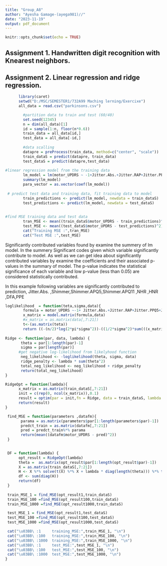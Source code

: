 ```yaml
---
title: "Group_A8"
author: "Ayesha Gamage-(ayega981)//"
date: "2023-11-19"
output: pdf_document
---
```


```r
knitr::opts_chunk$set(echo = TRUE)
```
## Assignment 1. Handwritten digit recognition with Knearest neighbors.

## Assignment 2. Linear regression and ridge regression.
```r
      library(caret)
      setwd("D:/MSC/SEMESTER1/732A99 Maching lerning/Exercixe")
      all_data = read.csv("parkinsons.csv")
```

```r
        #partition data to train and test (60/40)
        set.seed(12345)
        n = dim(all_data)[1]
        id = sample(1:n, floor(n*0.6))
        train_data = all_data[id,]
        test_data = all_data[-id,]
        
        #data scalling
        datapre = preProcess(train_data, method=c("center", "scale"))
        train_dataS = predict(datapre, train_data)
        test_dataS = predict(datapre,test_data)
        
#linear regression model from the training data 
        lm_model = lm(motor_UPDRS ~ -1+Jitter.Abs.+Jitter.RAP+Jitter.PPQ5+Jitter.DDP+Shimmer+Shimmer.dB.+Shimmer.APQ3+Shimmer.APQ5+Shimmer.APQ11+Shimmer.DDA+NHR+HNR+RPDE+DFA+PPE,train_dataS)
        summary(lm_model)
        para_vector = as.vector(coef(lm_model))
        
 # predict test data and training data, fit training data to model
        train_predictions <- predict(lm_model, newdata = train_dataS)
        test_predictions <- predict(lm_model, newdata = test_dataS)
        
        
#find MSE training data and test data
        tran_MSE <- mean((train_dataS$motor_UPDRS - train_predictions)^2)
        test_MSE <- mean((test_dataS$motor_UPDRS - test_predictions)^2)
        cat("Training MSE :",tran_MSE)
        cat("Test MSE :",test_MSE)
```

Significantly contributed variables found by examine the summery of lm model. In the summery Significant codes given which variable significantly contribute to model. As well as we can get idea about significantly contributed variables by examine the  coefficients and their associated p-values in the summary of model. The p-value indicates the statistical significance of each variable and low p-value (less than 0.05) are considered statistically contributed.

In this example following variables are significantly contributed to prediction,
Jitter.Abs. ,Shimmer,Shimmer.APQ5,Shimmer.APQ11 ,NHR ,HNR ,DFA,PPE

```r
loglikelihood  = function(teta,sigma,data){
        formula = motor_UPDRS ~-1+ Jitter.Abs.+Jitter.RAP+Jitter.PPQ5+Jitter.DDP+Shimmer+Shimmer.dB.+Shimmer.APQ3+Shimmer.APQ5+Shimmer.APQ11+Shimmer.DDA+NHR+HNR+RPDE+DFA+PPE
        x_matrix = model.matrix(formula,data)
        #x_matrix = as.matrix(data[,7:21])
        t<-(as.matrix(teta))
        return ((-(n/2)*log(2*pi*sigma^2))-((1/2*sigma^2)*sum(((x_matrix %*% t) -data$motor_UPDRS)^2)))
        
Ridge <- function(par, data, lambda) {
       theta = par[1:length(par)-1]
       sigma = par[length(par)]
      #get negative log-likelihood from likelyhood function
       neg_likelihood <- -loglikelihood(theta, sigma, data)
       ridge_penalty <- lambda * sum(theta^2)
       total_neg_likelihood <- neg_likelihood + ridge_penalty
       return(total_neg_likelihood)
}

RidgeOpt = function(lambda){
      x_matrix = as.matrix(train_dataS[,7:21])
      init = c(rep(0, ncol(x_matrix)),0.1)
      result = optim(par = init,fn = Ridge, data = train_dataS, lambda = lambda,method = "BFGS")
      return(result)
}

 find_MSE = function(parameters ,datafm){
       parama = as.matrix(parameters$par[1:length(parameters$par)-1])
       predct_train = as.matrix(datafm[,7:21])
       pred = predct_train%*% parama
       return(mean((datafm$motor_UPDRS - pred)^2))
 }

 
 DF = function(lambda) {
      opt_result = RidgeOpt(lambda)
      theta =  as.matrix(opt_result$par[1:length(opt_result$par)-1])
      X = as.matrix(train_dataS[,7:21])
      H <- X %*% solve(t(X) %*% X + lambda * diag(length(theta))) %*% t(X)
      df <- sum(diag(H))
      return(df)
 }
  
 train_MSE_1 = find_MSE(opt_result1,train_dataS)
 train_MSE_100 =find_MSE(opt_result100,train_dataS)
 train_MSE_1000 =find_MSE(opt_result1000,train_dataS)

 test_MSE_1 = find_MSE(opt_result1,test_dataS)
 test_MSE_100 =find_MSE(opt_result100,test_dataS)
 test_MSE_1000 =find_MSE(opt_result1000,test_dataS)

 cat("\u03BB\ :1     training_MSE:",train_MSE_1, "\n")
 cat("\u03BB\ :100   training_MSE:",train_MSE_100, "\n")
 cat("\u03BB\ :1000  training_MSE:",train_MSE_1000, "\n")
 cat("\u03BB\ :1     test_MSE:",test_MSE_1, "\n")
 cat("\u03BB\ :100   test_MSE:",test_MSE_100, "\n")
 cat("\u03BB\ :1000  test_MSE:",test_MSE_1000, "\n")
}
```

